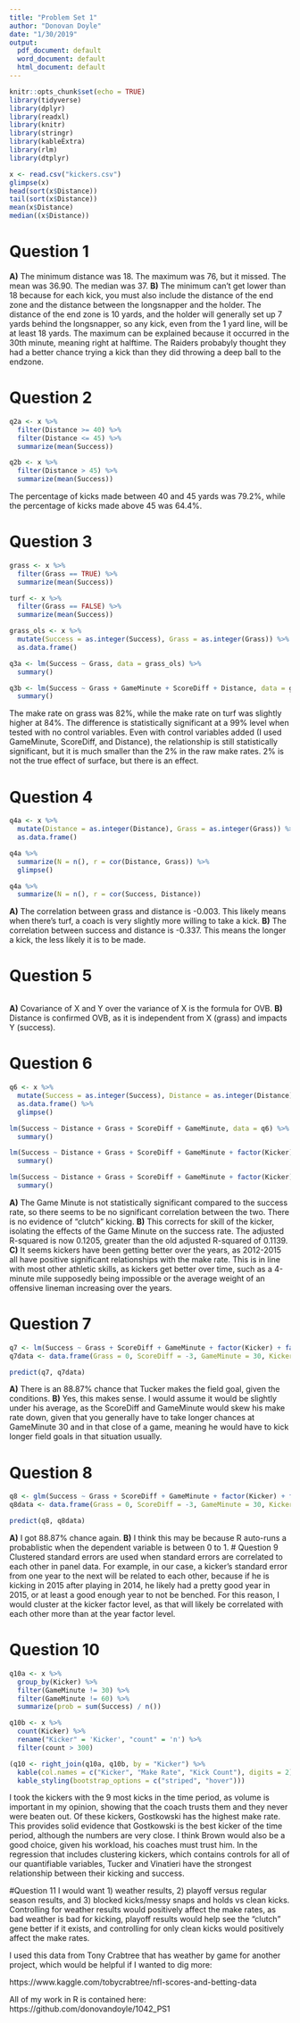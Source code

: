 ```yaml
---
title: "Problem Set 1"
author: "Donovan Doyle"
date: "1/30/2019"
output:
  pdf_document: default
  word_document: default
  html_document: default
---
```


```r
knitr::opts_chunk$set(echo = TRUE)
library(tidyverse)
library(dplyr)
library(readxl)
library(knitr)
library(stringr)
library(kableExtra)
library(rlm)
library(dtplyr)
```


```r
x <- read.csv("kickers.csv")
glimpse(x)
head(sort(x$Distance))
tail(sort(x$Distance))
mean(x$Distance)
median((x$Distance))
```
# Question 1

**A)** The minimum distance was 18. The maximum was 76, but it missed. The mean was 36.90. The median was 37. 
**B)** The minimum can't get lower than 18 because for each kick, you must also include the distance of the end zone and the distance between the longsnapper and the holder. The distance of the end zone is 10 yards, and the holder will generally set up 7 yards behind the longsnapper, so any kick, even from the 1 yard line, will be at least 18 yards. The maximum can be explained because it occurred in the 30th minute, meaning right at halftime. The Raiders probabyly thought they had a better chance trying a kick than they did throwing a deep ball to the endzone. 

# Question 2
```r
q2a <- x %>%
  filter(Distance >= 40) %>%
  filter(Distance <= 45) %>%
  summarize(mean(Success))

q2b <- x %>%
  filter(Distance > 45) %>%
  summarize(mean(Success))
```
The percentage of kicks made between 40 and 45 yards was 79.2%, while the percentage of kicks made above 45 was 64.4%.

# Question 3
```r
grass <- x %>%
  filter(Grass == TRUE) %>%
  summarize(mean(Success))

turf <- x %>%
  filter(Grass == FALSE) %>%
  summarize(mean(Success))

grass_ols <- x %>%
  mutate(Success = as.integer(Success), Grass = as.integer(Grass)) %>%
  as.data.frame()

q3a <- lm(Success ~ Grass, data = grass_ols) %>%
  summary()

q3b <- lm(Success ~ Grass + GameMinute + ScoreDiff + Distance, data = grass_ols) %>%
  summary()
```
The make rate on grass was 82%, while the make rate on turf was slightly higher at 84%. The difference is statistically significant at a 99% level when tested with no control variables. Even with control variables added (I used GameMinute, ScoreDiff, and Distance), the relationship is still statistically significant, but it is much smaller than the 2% in the raw make rates. 2% is not the true effect of surface, but there is an effect.

# Question 4
```r
q4a <- x %>%
  mutate(Distance = as.integer(Distance), Grass = as.integer(Grass)) %>%
  as.data.frame()

q4a %>%
  summarize(N = n(), r = cor(Distance, Grass)) %>%
  glimpse()

q4a %>%
  summarize(N = n(), r = cor(Success, Distance))
```
**A)** The correlation between grass and distance is -0.003. This likely means when there's turf, a coach is very slightly more willing to take a kick. **B)** The correlation between success and distance is -0.337. This means the longer a kick, the less likely it is to be made.

# Question 5
```r

```
**A)** Covariance of X and Y over the variance of X is the formula for OVB. **B)** Distance is confirmed OVB, as it is independent from X (grass) and impacts Y (success).

# Question 6
```r
q6 <- x %>%
  mutate(Success = as.integer(Success), Distance = as.integer(Distance), Grass = as.integer(Grass), ScoreDiff = as.integer(ScoreDiff), GameMinute = as.integer(GameMinute)) %>%
  as.data.frame() %>%
  glimpse()

lm(Success ~ Distance + Grass + ScoreDiff + GameMinute, data = q6) %>%
  summary()

lm(Success ~ Distance + Grass + ScoreDiff + GameMinute + factor(Kicker), data = q6) %>%
  summary()

lm(Success ~ Distance + Grass + ScoreDiff + GameMinute + factor(Kicker) + factor(Year), data = q6) %>%
  summary()

```
**A)** The Game Minute is not statistically significant compared to the success rate, so there seems to be no significant correlation between the two. There is no evidence of "clutch" kicking. **B)** This corrects for skill of the kicker, isolating the effects of the Game Minute on the success rate. The adjusted R-squared is now 0.1205, greater than the old adjusted R-squared of 0.1139. **C)** It seems kickers have been getting better over the years, as 2012-2015 all have positive significant relationships with the make rate. This is in line with most other athletic skills, as kickers get better over time, such as a 4-minute mile supposedly being impossible or the average weight of an offensive lineman increasing over the years.

# Question 7
```r
q7 <- lm(Success ~ Grass + ScoreDiff + GameMinute + factor(Kicker) + factor(Year), data = q6)
q7data <- data.frame(Grass = 0, ScoreDiff = -3, GameMinute = 30, Kicker = "Tucker", Year = 2015)

predict(q7, q7data)
```
**A)** There is an 88.87% chance that Tucker makes the field goal, given the conditions. **B)** Yes, this makes sense. I would assume it would be slightly under his average, as the ScoreDiff and GameMinute would skew his make rate down, given that you generally have to take longer chances at GameMinute 30 and in that close of a game, meaning he would have to kick longer field goals in that situation usually.

# Question 8
```r
q8 <- glm(Success ~ Grass + ScoreDiff + GameMinute + factor(Kicker) + factor(Year), data = q6)
q8data <- data.frame(Grass = 0, ScoreDiff = -3, GameMinute = 30, Kicker = "Tucker", Year = 2015)

predict(q8, q8data)
```
**A)** I got 88.87% chance again. **B)** I think this may be because R auto-runs a probablistic when the dependent variable is between 0 to 1.
# Question 9
Clustered standard errors are used when standard errors are correlated to each other in panel data. For example, in our case, a kicker's standard error from one year to the next will be related to each other, because if he is kicking in 2015 after playing in 2014, he likely had a pretty good year in 2015, or at least a good enough year to not be benched. For this reason, I would cluster at the kicker factor level, as that will likely be correlated with each other more than at the year factor level.

# Question 10
```r
q10a <- x %>%
  group_by(Kicker) %>%
  filter(GameMinute != 30) %>%
  filter(GameMinute != 60) %>%
  summarize(prob = sum(Success) / n())

q10b <- x %>%
  count(Kicker) %>%
  rename("Kicker" = 'Kicker', "count" = 'n') %>%
  filter(count > 300)

(q10 <- right_join(q10a, q10b, by = "Kicker") %>%
  kable(col.names = c("Kicker", "Make Rate", "Kick Count"), digits = 2) %>%
  kable_styling(bootstrap_options = c("striped", "hover")))
```
I took the kickers with the 9 most kicks in the time period, as volume is important in my opinion, showing that the coach trusts them and they never were beaten out. Of these kickers, Gostkowski has the highest make rate. This provides solid evidence that Gostkowski is the best kicker of the time period, although the numbers are very close. I think Brown would also be a good choice, given his workload, his coaches must trust him. In the regression that includes clustering kickers, which contains controls for all of our quantifiable variables, Tucker and Vinatieri have the strongest relationship between their kicking and success. 

#Question 11
I would want 1) weather results, 2) playoff versus regular season results, and 3) blocked kicks/messy snaps and holds vs clean kicks. Controlling for weather results would positively affect the make rates, as bad weather is bad for kicking, playoff results would help see the "clutch" gene better if it exists, and controlling for only clean kicks would positively affect the make rates.

I used this data from Tony Crabtree that has weather by game for another project, which would be helpful if I wanted to dig more: 

https://www.kaggle.com/tobycrabtree/nfl-scores-and-betting-data

All of my work in R is contained here: 
https://github.com/donovandoyle/1042_PS1




